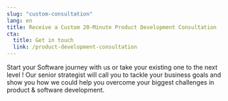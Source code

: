 ```yaml
---
slug: "custom-consultation"
lang: en
title: Receive a Custom 20-Minute Product Development Consultation
cta:
  title: Get in touch
  link: /product-development-consultation
---
```


Start your Software journey with us or take your existing one to the next level !
Our senior strategist will call you to tackle your business goals and show you how we could help you overcome your biggest challenges in product & software development.